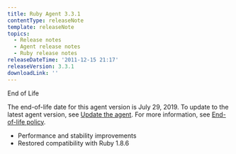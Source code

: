 ```yaml
---
title: Ruby Agent 3.3.1
contentType: releaseNote
template: releaseNote
topics:
  - Release notes
  - Agent release notes
  - Ruby release notes
releaseDateTime: '2011-12-15 21:17'
releaseVersion: 3.3.1
downloadLink: ''
---
```


End of Life

<div className="callout-important">


The end-of-life date for this agent version is July 29, 2019. To update to the latest agent version, see [Update the agent](/docs/agents/manage-apm-agents/installation/update-new-relic-agent). For more information, see [End-of-life policy](/docs/agents/manage-apm-agents/maintenance/new-relic-agent-plugin-end-life-policy).


</div>

*   Performance and stability improvements
*   Restored compatibility with Ruby 1.8.6